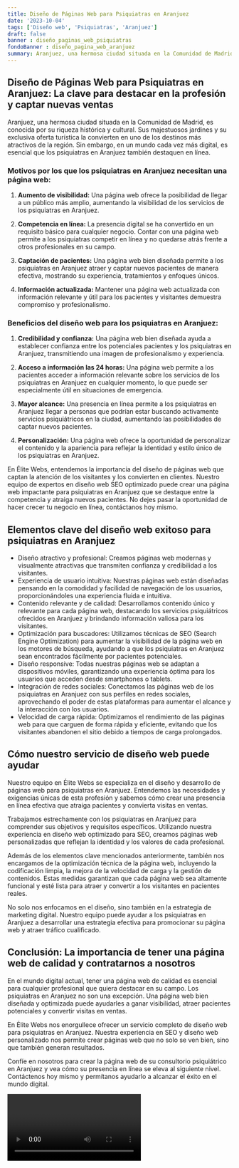 ```yaml
---
title: Diseño de Páginas Web para Psiquiatras en Aranjuez
date: '2023-10-04'
tags: ['Diseño web', 'Psiquiatras', 'Aranjuez']
draft: false
banner : diseño_paginas_web_psiquiatras
fondoBanner : diseño_pagina_web_aranjuez
summary: Aranjuez, una hermosa ciudad situada en la Comunidad de Madrid, es conocida por su riqueza histórica y cultural. Sus majestuosos jardines y su exclusiva oferta turística la convierten en uno de los destinos más atractivos de la región. Sin embargo, en un mundo cada vez más digital, es esencial que los psiquiatras en Aranjuez también destaquen en línea. 
---
```


## Diseño de Páginas Web para Psiquiatras en Aranjuez: La clave para destacar en la profesión y captar nuevas ventas

Aranjuez, una hermosa ciudad situada en la Comunidad de Madrid, es conocida por su riqueza histórica y cultural. Sus majestuosos jardines y su exclusiva oferta turística la convierten en uno de los destinos más atractivos de la región. Sin embargo, en un mundo cada vez más digital, es esencial que los psiquiatras en Aranjuez también destaquen en línea. 

### Motivos por los que los psiquiatras en Aranjuez necesitan una página web:

1. **Aumento de visibilidad:** Una página web ofrece la posibilidad de llegar a un público más amplio, aumentando la visibilidad de los servicios de los psiquiatras en Aranjuez.

2. **Competencia en línea:** La presencia digital se ha convertido en un requisito básico para cualquier negocio. Contar con una página web permite a los psiquiatras competir en línea y no quedarse atrás frente a otros profesionales en su campo.

3. **Captación de pacientes:** Una página web bien diseñada permite a los psiquiatras en Aranjuez atraer y captar nuevos pacientes de manera efectiva, mostrando su experiencia, tratamientos y enfoques únicos.

4. **Información actualizada:** Mantener una página web actualizada con información relevante y útil para los pacientes y visitantes demuestra compromiso y profesionalismo.

### Beneficios del diseño web para los psiquiatras en Aranjuez:

1. **Credibilidad y confianza:** Una página web bien diseñada ayuda a establecer confianza entre los potenciales pacientes y los psiquiatras en Aranjuez, transmitiendo una imagen de profesionalismo y experiencia.

2. **Acceso a información las 24 horas:** Una página web permite a los pacientes acceder a información relevante sobre los servicios de los psiquiatras en Aranjuez en cualquier momento, lo que puede ser especialmente útil en situaciones de emergencia.

3. **Mayor alcance:** Una presencia en línea permite a los psiquiatras en Aranjuez llegar a personas que podrían estar buscando activamente servicios psiquiátricos en la ciudad, aumentando las posibilidades de captar nuevos pacientes.

4. **Personalización:** Una página web ofrece la oportunidad de personalizar el contenido y la apariencia para reflejar la identidad y estilo único de los psiquiatras en Aranjuez.

En Élite Webs, entendemos la importancia del diseño de páginas web que captan la atención de los visitantes y los convierten en clientes. Nuestro equipo de expertos en diseño web SEO optimizado puede crear una página web impactante para psiquiatras en Aranjuez que se destaque entre la competencia y atraiga nuevos pacientes. No dejes pasar la oportunidad de hacer crecer tu negocio en línea, contáctanos hoy mismo.

<GifSeo />

<Cta />

## Elementos clave del diseño web exitoso para psiquiatras en Aranjuez

- Diseño atractivo y profesional: Creamos páginas web modernas y visualmente atractivas que transmiten confianza y credibilidad a los visitantes.
- Experiencia de usuario intuitiva: Nuestras páginas web están diseñadas pensando en la comodidad y facilidad de navegación de los usuarios, proporcionándoles una experiencia fluida e intuitiva.
- Contenido relevante y de calidad: Desarrollamos contenido único y relevante para cada página web, destacando los servicios psiquiátricos ofrecidos en Aranjuez y brindando información valiosa para los visitantes.
- Optimización para buscadores: Utilizamos técnicas de SEO (Search Engine Optimization) para aumentar la visibilidad de la página web en los motores de búsqueda, ayudando a que los psiquiatras en Aranjuez sean encontrados fácilmente por pacientes potenciales.
- Diseño responsive: Todas nuestras páginas web se adaptan a dispositivos móviles, garantizando una experiencia óptima para los usuarios que acceden desde smartphones o tablets.
- Integración de redes sociales: Conectamos las páginas web de los psiquiatras en Aranjuez con sus perfiles en redes sociales, aprovechando el poder de estas plataformas para aumentar el alcance y la interacción con los usuarios.
- Velocidad de carga rápida: Optimizamos el rendimiento de las páginas web para que carguen de forma rápida y eficiente, evitando que los visitantes abandonen el sitio debido a tiempos de carga prolongados.

## Cómo nuestro servicio de diseño web puede ayudar

Nuestro equipo en Élite Webs se especializa en el diseño y desarrollo de páginas web para psiquiatras en Aranjuez. Entendemos las necesidades y exigencias únicas de esta profesión y sabemos cómo crear una presencia en línea efectiva que atraiga pacientes y convierta visitas en ventas.

Trabajamos estrechamente con los psiquiatras en Aranjuez para comprender sus objetivos y requisitos específicos. Utilizando nuestra experiencia en diseño web optimizado para SEO, creamos páginas web personalizadas que reflejan la identidad y los valores de cada profesional.

Además de los elementos clave mencionados anteriormente, también nos encargamos de la optimización técnica de la página web, incluyendo la codificación limpia, la mejora de la velocidad de carga y la gestión de contenidos. Estas medidas garantizan que cada página web sea altamente funcional y esté lista para atraer y convertir a los visitantes en pacientes reales.

No solo nos enfocamos en el diseño, sino también en la estrategia de marketing digital. Nuestro equipo puede ayudar a los psiquiatras en Aranjuez a desarrollar una estrategia efectiva para promocionar su página web y atraer tráfico cualificado.

## Conclusión: La importancia de tener una página web de calidad y contratarnos a nosotros

En el mundo digital actual, tener una página web de calidad es esencial para cualquier profesional que quiera destacar en su campo. Los psiquiatras en Aranjuez no son una excepción. Una página web bien diseñada y optimizada puede ayudarles a ganar visibilidad, atraer pacientes potenciales y convertir visitas en ventas.

En Élite Webs nos enorgullece ofrecer un servicio completo de diseño web para psiquiatras en Aranjuez. Nuestra experiencia en SEO y diseño web personalizado nos permite crear páginas web que no solo se ven bien, sino que también generan resultados.

Confíe en nosotros para crear la página web de su consultorio psiquiátrico en Aranjuez y vea cómo su presencia en línea se eleva al siguiente nivel. Contáctenos hoy mismo y permítanos ayudarlo a alcanzar el éxito en el mundo digital.

<Video />

<CtaBot job='Psiquiatras' city='Aranjuez'/>

<Gmaps query='Aranjuez+españa+maps' />